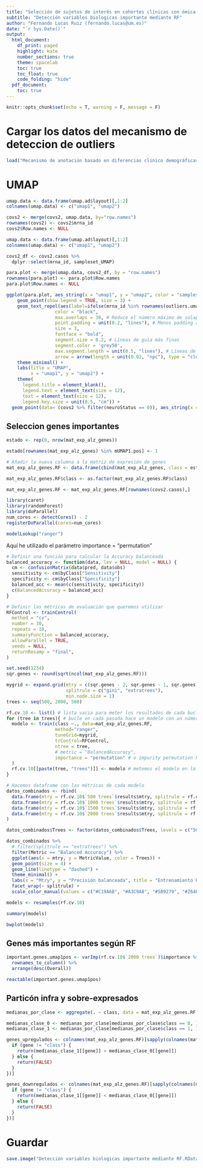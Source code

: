 ```yaml
---
title: "Selección de sujetos de interés en cohortes clínicas con ómica para aplicación traslacional"
subtitle: "Detección variables biologicas importante mediante RF"
author: "Fernando Lucas Ruiz (fernando.lucas@um.es)"
date: "`r Sys.Date()`"
output:
  html_document:
    df_print: paged
    highlight: kate
    number_sections: true
    theme: spacelab
    toc: true
    toc_float: true
    code_folding: "hide"
  pdf_document:
    toc: true
---
```


```r
knitr::opts_chunk$set(echo = T, warning = F, message = F)
```

# Cargar los datos del mecanismo de deteccion de outliers

```r
load("Mecanismo de anotación basado en diferencias clinico demográficas.RData")
```

# UMAP

```r
umap.data <- data.frame(umap.ad$layout)[,1:2]
colnames(umap.data) <- c("umap1", "umap2")

covs2 <- merge(covs2, umap.data, by="row.names")
rownames(covs2) <- covs2$mrna_id
covs2$Row.names <- NULL
```

```r
umap.data <- data.frame(umap.ad$layout)[,1:2]
colnames(umap.data) <- c("umap1", "umap2")

covs2_df <- covs2.casos %>%
  dplyr::select(mrna_id, sampleset_UMAP)

para.plot <- merge(umap.data, covs2_df, by = "row.names")
rownames(para.plot) <- para.plot$Row.names
para.plot$Row.names <- NULL

ggplot(para.plot, aes_string(x = "umap1", y = "umap2", color = "sampleset_UMAP")) +
    geom_point(show.legend = TRUE, size = 3) +
    geom_text_repel(aes(label=ifelse(mrna_id %in% rownames(outliers.umap1) | mrna_id %in% rownames(outliers.umap2), as.character(gsub("_.*", "", covs2$mrna_id)), "")),
                  color = "black",
                  max.overlaps = 30, # Reduce el número máximo de solapamientos
                  point.padding = unit(0.2, "lines"), # Menos padding alrededor de los puntos
                  size = 3, 
                  fontface = "bold",
                  segment.size = 0.2, # Líneas de guía más finas
                  segment.color = 'grey50',
                  max.segment.length = unit(0.5, "lines"), # Líneas de guía más cortas
                  arrow = arrow(length = unit(0.02, "npc"), type = "closed", ends = "last")) +
    theme_minimal() +
    labs(title = "UMAP",
         x = "umap1", y = "umap2") +
    theme(
      legend.title = element_blank(),
      legend.text = element_text(size = 12),
      text = element_text(size = 12),
      legend.key.size = unit(0.5, "cm")) +
  geom_point(data= (covs2 %>% filter(neuroStatus == 0)), aes_string(x = "umap1", y = "umap2", color = "sampleset_UMAP"), alpha = 0.5) 
```

## Seleccion genes importantes 

```r
estado <- rep(0, nrow(mat_exp_alz_genes))

estado[rownames(mat_exp_alz_genes) %in% mUMAP1.pos] <- 1

# Añadir la nueva columna a la matriz de expresión de genes
mat_exp_alz_genes.RF <- data.frame(cbind(mat_exp_alz_genes, class = estado))

mat_exp_alz_genes.RF$class <- as.factor(mat_exp_alz_genes.RF$class)

mat_exp_alz_genes.RF <- mat_exp_alz_genes.RF[rownames(covs2.casos),]
```

```r
library(caret)
library(randomForest)
library(doParallel)
num_cores <- detectCores() - 2
registerDoParallel(cores=num_cores)
```

```r
modelLookup("ranger")
```

Aquí he utilizado el parámetro importance = "permutation"

```r
# Definir una función para calcular la Accuracy balanceada
balanced_accuracy <- function(data, lev = NULL, model = NULL) {
  cm <- confusionMatrix(data$pred, data$obs)
  sensitivity <- cm$byClass["Sensitivity"]
  specificity <- cm$byClass["Specificity"]
  balanced_acc <- mean(c(sensitivity, specificity))
  c(BalancedAccuracy = balanced_acc)
}

# Definir las métricas de evaluación que queremos utilizar
RFControl <- trainControl(
  method = "cv", 
  number = 10,
  repeats = 10,
  summaryFunction = balanced_accuracy,
  allowParallel = TRUE,
  seeds = NULL, 
  returnResamp = "final",
)

set.seed(1234)
sqr.genes <- round(sqrt(ncol(mat_exp_alz_genes.RF)))

mygrid <- expand.grid(mtry = c(sqr.genes - 2, sqr.genes - 1, sqr.genes, sqr.genes+1, sqr.genes+2),
                      splitrule = c("gini", "extratrees"),
                      min.node.size = 1)
trees <- seq(500, 2000, 500) 

rf.cv.10 <- list() # lista vacia para meter los resultados de cada bucle
for (tree in trees){ # bucle en cada pasada hace un modelo con un número de arboles distintos
  modelo <- train(class ~., data=mat_exp_alz_genes.RF,
                  method="ranger",
                  tuneGrid=mygrid,
                  trControl=RFControl, 
                  ntree = tree,
                  # metric = "BalancedAccuracy",
                  importance = "permutation" # o impurity permutation https://arxiv.org/abs/1407.7502
  )
  rf.cv.10[[paste(tree, "trees")]] <- modelo # metemos el modelo en la lista
}
```

```r

# Hacemos dataframe con las métricas de cada modelo
datos_combinados <- rbind(
  data.frame(mtry = rf.cv.10$`500 trees`$results$mtry, splitrule = rf.cv.10$`500 trees`$results$splitrule, MetricValue = rf.cv.10$`500 trees`$results$BalancedAccuracy, Trees = "500 trees", Metric = "Balanced Accuracy"),
  data.frame(mtry = rf.cv.10$`1000 trees`$results$mtry, splitrule = rf.cv.10$`500 trees`$results$splitrule, MetricValue = rf.cv.10$`1000 trees`$results$BalancedAccuracy, Trees = "1000 trees", Metric = "Balanced Accuracy"),
  data.frame(mtry = rf.cv.10$`1500 trees`$results$mtry, splitrule = rf.cv.10$`500 trees`$results$splitrule, MetricValue = rf.cv.10$`1500 trees`$results$BalancedAccuracy, Trees = "1500 trees", Metric = "Balanced Accuracy"),
  data.frame(mtry = rf.cv.10$`2000 trees`$results$mtry, splitrule = rf.cv.10$`500 trees`$results$splitrule, MetricValue = rf.cv.10$`2000 trees`$results$BalancedAccuracy, Trees = "2000 trees", Metric = "Balanced Accuracy")
)

datos_combinados$Trees <- factor(datos_combinados$Trees, levels = c("500 trees", "1000 trees", "1500 trees", "2000 trees"))

datos_combinados %>%
  # filter(splitrule == "extratrees") %>%
  filter(Metric == "Balanced Accuracy") %>%
  ggplot(aes(x = mtry, y = MetricValue, color = Trees)) +
  geom_point(size = 4) +
  geom_line(linetype = "dashed") +
  theme_minimal() +
  labs(x = "Mtry", y = "Precisión balanceada", title = "Entrenamiento RF") +
  facet_wrap(~ splitrule) +
  scale_color_manual(values = c("#C19A6B", "#A3C9A8", "#5B9279", "#264E36"))
```

```r
models <- resamples(rf.cv.10)

summary(models)

bwplot(models)
```

## Genes más importantes según RF

```r
important.genes.umap1pos <- varImp(rf.cv.10$`2000 trees`)$importance %>% 
  rownames_to_column() %>%
  arrange(desc(Overall))

reactable(important.genes.umap1pos)
```

## Particón infra y sobre-expresados

```r
medianas_por_clase <- aggregate(. ~ class, data = mat_exp_alz_genes.RF, FUN = median)

medianas_clase_0 <- medianas_por_clase[medianas_por_clase$class == 0, ]
medianas_clase_1 <- medianas_por_clase[medianas_por_clase$class == 1, ]

genes_upregulados <- colnames(mat_exp_alz_genes.RF)[sapply(colnames(mat_exp_alz_genes.RF), function(gene) {
  if (gene != "class") {
    return(medianas_clase_1[[gene]] > medianas_clase_0[[gene]])
  } else {
    return(FALSE)
  }
})]

genes_downregulados <- colnames(mat_exp_alz_genes.RF)[sapply(colnames(mat_exp_alz_genes.RF), function(gene) {
  if (gene != "class") {
    return(medianas_clase_1[[gene]] < medianas_clase_0[[gene]])
  } else {
    return(FALSE)
  }
})]

```

# Guardar

```r
save.image("Detección variables biologicas importante mediante RF.RData")
```
